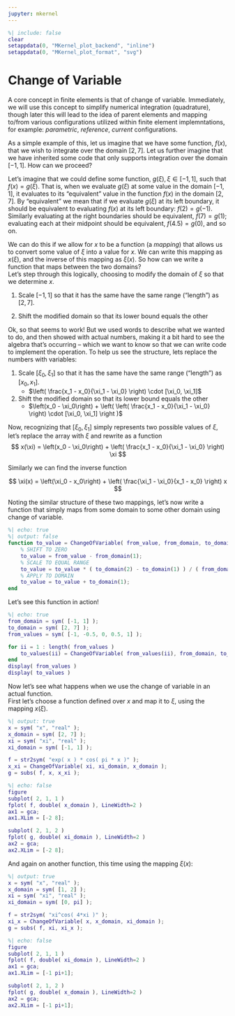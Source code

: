 ```yaml
---
jupyter: mkernel
---
```


```matlab
%| include: false
clear
setappdata(0, "MKernel_plot_backend", "inline")
setappdata(0, "MKernel_plot_format", "svg")
```

# Change of Variable

A core concept in finite elements is that of change of variable.
Immediately, we will use this concept to simplify numerical integration (quadrature), though later this will lead to the idea of parent elements and mapping to/from various configurations utilized within finite element implemntations, for example: *parametric*, *reference*, *current* configurations.

As a simple example of this, let us imagine that we have some function, $f(x)$, that we wish to integrate over the domain $[2, 7]$.
Let us further imagine that we have inherited some code that only supports integration over the domain $[-1, 1]$.
How can we proceed?

Let's imagine that we could define some function, $g(\xi), \xi \in [-1, 1]$, such that $f(x) = g(\xi)$.
That is, when we evaluate $g(\xi)$ at some value in the domain $[-1, 1]$, it evaluates to its "equivalent" value in the function $f(x)$ in the domain $[2, 7]$.
By "equivalent" we mean that if we evaluate $g(\xi)$ at its left boundary, it should be equivalent to evaluating $f(x)$ at its left boundary: $f(2) = g(-1)$.
Similarly evaluating at the right boundaries should be equivalent, $f(7) = g(1)$; evaluating each at their midpoint should be equivalent, $f(4.5) = g(0)$, and so on.

We can do this if we allow for $x$ to be a function (a *mapping*) that allows us to convert some value of $\xi$ into a value for $x$.
We can write this mapping as $x(\xi)$, and the inverse of this mapping as $\xi(x)$.
So how can we write a function that maps between the two domains?  
Let's step through this logically, choosing to modify the domain of $\xi$ so that we determine $x$.

1. Scale $[-1, 1]$ so that it has the same have the same range ("length") as $[2, 7]$.
   ```{=latex}
   \begin{align*}
      \left( \frac{7 - 2}{ 1 - ^{-}1} \right) \cdot [-1, 1] \\
      2.5 \cdot [-1, 1] \\
      [-1 \cdot 2.5, 1 \cdot 2.5] \\
      [-2.5, 2.5]
   \end{align*}
   ```
2. Shift the modified domain so that its lower bound equals the other
   ```{=latex}
   \begin{align*}
      (2 - ^{-}2.5) + [-2.5, 2.5] \\
      4.5 + [-2.5, 2.5] \\
      [-2.5 + 4.5, 2.5 + 4.5] \\
      [2, 7]
   \end{align*}
   ```

Ok, so that seems to work! 
But we used words to describe what we wanted to do, and then showed with actual numbers, making it a bit hard to see the algebra that's occurring -- which we want to know so that we can write code to implement the operation.
To help us see the structure, lets replace the numbers with variables:

1. Scale $[\xi_0, \xi_1]$ so that it has the same have the same range ("length") as $[x_0, x_1]$.
   - $\left( \frac{x_1 - x_0}{\xi_1 - \xi_0} \right) \cdot [\xi_0, \xi_1]$
2. Shift the modified domain so that its lower bound equals the other
   - $\left(x_0 - \xi_0\right) + \left( \left( \frac{x_1 - x_0}{\xi_1 - \xi_0} \right) \cdot [\xi_0, \xi_1] \right )$

Now, recognizing that $[\xi_0, \xi_1]$ simply represents two possible values of $\xi$, let's replace the array with $\xi$ and rewrite as a function
$$
x(\xi) = \left(x_0 - \xi_0\right) + \left( \frac{x_1 - x_0}{\xi_1 - \xi_0} \right) \xi
$$

Similarly we can find the inverse function

$$
\xi(x) = \left(\xi_0 - x_0\right) + \left( \frac{\xi_1 - \xi_0}{x_1 - x_0} \right) x
$$

Noting the similar structure of these two mappings, let's now write a function that simply maps from some domain to some other domain using change of variable.

```matlab
%| echo: true
%| output: false
function to_value = ChangeOfVariable( from_value, from_domain, to_domain )
    % SHIFT TO ZERO
    to_value = from_value - from_domain(1);
    % SCALE TO EQUAL RANGE
    to_value = to_value * ( to_domain(2) - to_domain(1) ) / ( from_domain(2) - from_domain(1) );
    % APPLY TO DOMAIN
    to_value = to_value + to_domain(1);
end
```

Let's see this function in action!

```matlab
%| echo: true
from_domain = sym( [-1, 1] );
to_domain = sym( [2, 7] );
from_values = sym( [-1, -0.5, 0, 0.5, 1] );

for ii = 1 : length( from_values )
    to_values(ii) = ChangeOfVariable( from_values(ii), from_domain, to_domain );
end
display( from_values )
display( to_values )
```

Now let's see what happens when we use the change of variable in an actual function.  
First let's choose a function defined over $x$ and map it to $\xi$, using the mapping $x(\xi)$.

```matlab
%| output: true
x = sym( "x", "real" );
x_domain = sym( [2, 7] );
xi = sym( "xi", "real" );
xi_domain = sym( [-1, 1] );

f = str2sym( "exp( x ) * cos( pi * x )" );
x_xi = ChangeOfVariable( xi, xi_domain, x_domain );
g = subs( f, x, x_xi );
```

```{=latex}
\begin{align*}
   f(x) &= \cos( \pi x ) \exp{x} \\
   x(\xi) &= 2.5 \xi + 4.5 \\
   g( x(\xi) ) &= \cos( \pi x(\xi) ) \exp(x(\xi))  \\ &= \cos( \pi ( 2.5 \xi + 4.5 ) ) \exp( 2.5 \xi + 4.5 )
\end{align*}
```

```matlab
%| echo: false
figure
subplot( 2, 1, 1 )
fplot( f, double( x_domain ), LineWidth=2 )
ax1 = gca;
ax1.XLim = [-2 8];

subplot( 2, 1, 2 )
fplot( g, double( xi_domain ), LineWidth=2 )
ax2 = gca;
ax2.XLim = [-2 8];
```

And again on another function, this time using the mapping $\xi(x)$:

```matlab
%| output: true
x = sym( "x", "real" );
x_domain = sym( [1, 2] );
xi = sym( "xi", "real" );
xi_domain = sym( [0, pi] );

f = str2sym( "xi^cos( 4*xi )" );
xi_x = ChangeOfVariable( x, x_domain, xi_domain );
g = subs( f, xi, xi_x );
```

```matlab
%| echo: false
figure
subplot( 2, 1, 1 )
fplot( f, double( xi_domain ), LineWidth=2 )
ax1 = gca;
ax1.XLim = [-1 pi+1];

subplot( 2, 1, 2 )
fplot( g, double( x_domain ), LineWidth=2 )
ax2 = gca;
ax2.XLim = [-1 pi+1];
```

```{=latex}
\begin{align*}
   f(x) &= \xi^{\cos( 4 \xi )} \\
   x(\xi) &= \pi ( x - 1 ) \\
   g( x(\xi) ) &= \xi(x)^{\cos( 4 \xi(x) )} \\ 
               &= \left( \pi \left( x - 1 \right) \right)^{\cos{ \left( 4 \left( \pi \left( x - 1 \right) \right) \right) } }
\end{align*}
```
